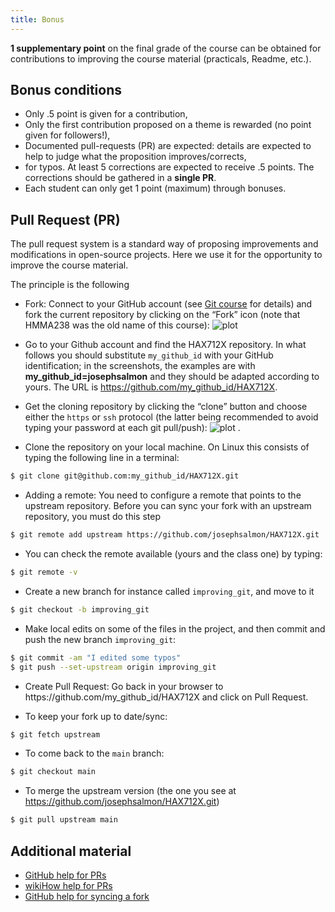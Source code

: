 ```yaml
---
title: Bonus
---
```


**1 supplementary point** on the final grade of the course can be obtained for contributions to improving the course material (practicals, Readme, etc.).



## Bonus conditions

- Only .5 point is given for a contribution,
- Only the first contribution proposed on a theme is rewarded (no point given for followers!),
- Documented pull-requests (PR) are expected: details are expected to help to judge what the proposition improves/corrects,
- for typos. At least 5 corrections are expected to receive .5 points. The corrections should be gathered in a **single PR**.
- Each student can only get 1 point (maximum) through bonuses.


<!-- ## 2023 Bonus
- Create a `requirements.txt` file for the course repository. -->

## Pull Request (PR)
The pull request system is a standard way of proposing improvements and modifications in open-source projects. Here we use it for the opportunity to improve the course material.

The principle is the following

- Fork: Connect to your GitHub account (see [Git course](../Courses/Git/tp.qmd) for details) and fork the current repository by clicking on the "Fork" icon (note that HMMA238 was the old name of this course): ![plot](fork.png)

- Go to your Github account and find the HAX712X repository. In what follows you should substitute `my_github_id` with your GitHub identification; in the screenshots, the examples are with **my_github_id=josephsalmon** and they should be adapted according to yours.
The URL is <https://github.com/my_github_id/HAX712X>.

- Get the cloning repository by clicking the "clone" button and choose either the `https` or `ssh` protocol (the latter being recommended to avoid typing your password at each git pull/push): ![plot](github_clone.png) .

- Clone the repository on your local machine. On Linux this consists of typing the following line in a terminal:

```bash
$ git clone git@github.com:my_github_id/HAX712X.git
```

- Adding a remote: You need to configure a remote that points to the upstream repository. Before you can sync your fork with an upstream repository, you must do this step

```bash
$ git remote add upstream https://github.com/josephsalmon/HAX712X.git
```

- You can check the remote available (yours and the class one) by typing:

```bash
$ git remote -v
```

- Create a new branch for instance called `improving_git`, and move to it

```bash
$ git checkout -b improving_git
```

- Make local edits on some of the files in the project, and then commit and push the new branch `improving_git`:

```bash
$ git commit -am "I edited some typos"
$ git push --set-upstream origin improving_git
```


- Create Pull Request: Go back in your browser to https://github.com/my_github_id/HAX712X  and click on Pull Request.


- To keep your fork up to date/sync:

```bash
$ git fetch upstream
```

- To come back to the `main` branch:

```bash
$ git checkout main
```

- To merge the upstream version (the one you see at <https://github.com/josephsalmon/HAX712X.git>)

```bash
$ git pull upstream main
```


## Additional material

- [GitHub help for PRs](https://help.github.com/en/github/collaborating-with-issues-and-pull-requests/creating-a-pull-request-from-a-fork)
- [wikiHow help for PRs](https://www.wikihow.com/Create-a-Pull-Request-on-Github)
- [GitHub help for syncing a fork](
https://help.github.com/en/github/collaborating-with-issues-and-pull-requests/syncing-a-fork)
